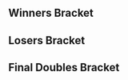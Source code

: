 {{tabs static
|name1=Overview
|link1=Smash the Record 2016 
|name2=Singles Bracket
|link2=Smash the Record 2016/Singles Bracket
|name3=Doubles Bracket
|link3=Smash the Record 2016/Doubles Bracket
|This=3
}}
==Winners Bracket==
{{8DEDoublesWBracketA
<!-- ROUND 1 -->
|r1m1t1p1=Shroomed |r1m1t1p1flag=us
|r1m1t1p2=Silent Wolf |r1m1t1p2flag=us |r1m1t1score=2
|r1m1t2p1=Barraca |r1m1t2p1flag=us
|r1m1t2p2=brokenyew |r1m1t2p2flag=us |r1m1t2score=0
|r1m1win=1
|r1m1t1p1char1=doc |r1m1t1p1stock1=2 |r1m1t1p2char1=fox |r1m1t1p2stock1=3
|r1m1t2p1char1=marth |r1m1t2p1stock1=0 |r1m1t2p2char1=fox |r1m1t2p2stock1=0 |r1m1win1=1 |r1m1stage1=Brinstar
|r1m1t1p1char2=doc |r1m1t1p1stock2=2 |r1m1t1p2char2=fox |r1m1t1p2stock2=2
|r1m1t2p1char2=marth |r1m1t2p1stock2=0 |r1m1t2p2char2=fox |r1m1t2p2stock2=0 |r1m1win2=1 |r1m1stage2=Green Greens
|r1m1details={{BracketMatchDetails|preview=|lrthread=|interview=|recap=|comment=|live=|vod=https://youtu.be/XA5z9jYZw3Y}}

|r1m2t1p1=DJ Nintendo |r1m2t1p1flag=us
|r1m2t1p2=The Moon |r1m2t1p2flag=us |r1m2t1score=2
|r1m2t2p1=Nintendude |r1m2t2p1flag=us
|r1m2t2p2=Chillindude |r1m2t2p2flag=us |r1m2t2score=0
|r1m2win=1

|r1m3t1p1=Professor Cedar |r1m3t1p1flag=us
|r1m3t1p2=Kamikaze |r1m3t1p2flag=us |r1m3t1score=0
|r1m3t2p1=Colbol |r1m3t2p1flag=us
|r1m3t2p2=dizzkidboogie |r1m3t2p2flag=us |r1m3t2score=2
|r1m3win=2

|r1m4t1p1=Zhu |r1m4t1p1flag=us
|r1m4t1p2=MacD |r1m4t1p2flag=us |r1m4t1score=0
|r1m4t2p1=Blea Gelo |r1m4t2p1flag=ve
|r1m4t2p2=Hungrybox |r1m4t2p2flag=us |r1m4t2score=2
|r1m4win=2

<!-- ROUND 2 -->
|r2m1t1p1=Shroomed |r2m1t1p1flag=us
|r2m1t1p2=Silent Wolf |r2m1t1p2flag=us |r2m1t1score=3
|r2m1t2p1=DJ Nintendo |r2m1t2p1flag=us
|r2m1t2p2=The Moon |r2m1t2p2flag=us |r2m1t2score=1
|r2m1win=1
|r2m1t1p1char1=doc |r2m1t1p1stock1=2 |r2m1t1p2char1=fox |r2m1t1p2stock1=1
|r2m1t2p1char1=fox |r2m1t2p1stock1=0 |r2m1t2p2char1=fox |r2m1t2p2stock1=0 |r2m1win1=1 |r2m1stage1=Brinstar
|r2m1t1p1char2=doc |r2m1t1p1stock2=0 |r2m1t1p2char2=fox |r2m1t1p2stock2=0
|r2m1t2p1char2=fox |r2m1t2p1stock2=2 |r2m1t2p2char2=fox |r2m1t2p2stock2=0 |r2m1win2=2 |r2m1stage2=Mushroom Kingdom II
|r2m1t1p1char3=doc |r2m1t1p1stock3=1 |r2m1t1p2char3=fox |r2m1t1p2stock3=2
|r2m1t2p1char3=fox |r2m1t2p1stock3=0 |r2m1t2p2char3=fox |r2m1t2p2stock3=0 |r2m1win3=1 |r2m1stage3=Green Greens
|r2m1t1p1char4=doc |r2m1t1p1stock4=1 |r2m1t1p2char4=fox |r2m1t1p2stock4=2
|r2m1t2p1char4=fox |r2m1t2p1stock4=0 |r2m1t2p2char4=fox |r2m1t2p2stock4=0 |r2m1win4=1 |r2m1stage4=Jungle Japes
|r2m1details={{BracketMatchDetails|preview=|lrthread=|interview=|recap=|comment=|live=|vod=https://youtu.be/gaiKVaSeKz8}}

|r2m2t1p1=Colbol |r2m2t1p1flag=us
|r2m2t1p2=dizzkidboogie |r2m2t1p2flag=us |r2m2t1score=1
|r2m2t2p1=Blea Gelo |r2m2t2p1flag=ve
|r2m2t2p2=Hungrybox |r2m2t2p2flag=us |r2m2t2score=3
|r2m2win=2
|r2m2t1p1char1=fox |r2m2t1p1stock1=1 |r2m2t1p2char1=ic |r2m2t1p2stock1=1
|r2m2t2p1char1=luigi |r2m2t2p1stock1=0 |r2m2t2p2char1=jigglypuff |r2m2t2p2stock1=0 |r2m2win1=1 |r2m2stage1=Battlefield
|r2m2t1p1char2=fox |r2m2t1p1stock2=0 |r2m2t1p2char2=ic |r2m2t1p2stock2=0
|r2m2t2p1char2=luigi |r2m2t2p1stock2=1 |r2m2t2p2char2=jigglypuff |r2m2t2p2stock2=1 |r2m2win2=2 |r2m2stage2=Green Greens
|r2m2t1p1char3=fox |r2m2t1p1stock3=0 |r2m2t1p2char3=ic |r2m2t1p2stock3=0
|r2m2t2p1char3=luigi |r2m2t2p1stock3=1 |r2m2t2p2char3=jigglypuff |r2m2t2p2stock3=2 |r2m2win3=2 |r2m2stage3=Great Bay
|r2m2t1p1char4=fox |r2m2t1p1stock4=0 |r2m2t1p2char4=ic |r2m2t1p2stock4=0
|r2m2t2p1char4=luigi |r2m2t2p1stock4=0 |r2m2t2p2char4=jigglypuff |r2m2t2p2stock4=2 |r2m2win4=2 |r2m2stage4=Brinstar
|r2m2details={{BracketMatchDetails|preview=|lrthread=|interview=|recap=|comment=|live=|vod=https://youtu.be/xr8ckhm2u7c}}
}}
==Losers Bracket==
{{16DEDoublesLBracketA
|column-width=160
<!-- ROUND 1 -->
|l1m1t1p1=PB&J |l1m1t1p1flag=us
|l1m1t1p2=ANTi |l1m1t1p2flag=us |l1m1t1score={{win}}
|l1m1t2p1=Aly |l1m1t2p1flag=us
|l1m1t2p2=DINGO |l1m1t2p2flag=us |l1m1t2score=DQ
|l1m1win=1

|l1m2t1p1=MikeHaze |l1m2t1p1flag=us
|l1m2t1p2=zerothetheif |l1m2t1p2flag=br |l1m2t1score=2
|l1m2t2p1=Sinbad |l1m2t2p1flag=us
|l1m2t2p2=Ajax |l1m2t2p2flag=us |l1m2t2score=0
|l1m2win=1

|l1m3t1p1=GAwes |l1m3t1p1flag=us
|l1m3t1p2=Tubesssbm |l1m3t1p2flag=us |l1m3t1score={{win}}
|l1m3t2p1=Wife |l1m3t2p1flag=us
|l1m3t2p2=Silence |l1m3t2p2flag=us |l1m3t2score=DQ
|l1m3win=1

|l1m4t1p1=Druggedfox |l1m4t1p1flag=us
|l1m4t1p2=fueg0 |l1m4t1p2flag=us |l1m4t1score=0
|l1m4t2p1=A Rookie |l1m4t2p1flag=us
|l1m4t2p2=Oppa |l1m4t2p2flag=us |l1m4t2score=2
|l1m4win=2

<!-- ROUND 2 -->
|l2m1t1p1=Zhu |l2m1t1p1flag=us
|l2m1t1p2=MacD |l2m1t1p2flag=us |l2m1t1score=0
|l2m1t2p1=PB&J |l2m1t2p1flag=us
|l2m1t2p2=ANTi |l2m1t2p2flag=us |l2m1t2score=2
|l2m1win=2

|l2m2t1p1=Professor Cedar |l2m2t1p1flag=us
|l2m2t1p2=Kamikaze |l2m2t1p2flag=us |l2m2t1score=0
|l2m2t2p1=MikeHaze |l2m2t2p1flag=us
|l2m2t2p2=zerothetheif |l2m2t2p2flag=br |l2m2t2score=2
|l2m2win=2

|l2m3t1p1=Nintendude |l2m3t1p1flag=us
|l2m3t1p2=Chillindude |l2m3t1p2flag=us |l2m3t1score=2
|l2m3t2p1=GAwes |l2m3t2p1flag=us
|l2m3t2p2=Tubesssbm |l2m3t2p2flag=us |l2m3t2score=0
|l2m3win=1

|l2m4t1p1=Barraca |l2m4t1p1flag=us
|l2m4t1p2=brokenyew |l2m4t1p2flag=us |l2m4t1score=0
|l2m4t2p1=A Rookie |l2m4t2p1flag=us
|l2m4t2p2=Oppa |l2m4t2p2flag=us |l2m4t2score=2
|l2m4win=2

<!-- ROUND 3 -->
|l3m1t1p1=PB&J |l3m1t1p1flag=us
|l3m1t1p2=ANTi |l3m1t1p2flag=us |l3m1t1score=3
|l3m1t2p1=MikeHaze |l3m1t2p1flag=us
|l3m1t2p2=zerothetheif |l3m1t2p2flag=br |l3m1t2score=0
|l3m1win=1

|l3m2t1p1=Nintendude |l3m2t1p1flag=us
|l3m2t1p2=Chillindude |l3m2t1p2flag=us |l3m2t1score=3
|l3m2t2p1=A Rookie |l3m2t2p1flag=us
|l3m2t2p2=Oppa |l3m2t2p2flag=us |l3m2t2score=2
|l3m2win=1

<!-- ROUND 4 -->
|l4m1t1p1=DJ Nintendo |l4m1t1p1flag=us
|l4m1t1p2=The Moon |l4m1t1p2flag=us |l4m1t1score=3
|l4m1t2p1=PB&J |l4m1t2p1flag=us
|l4m1t2p2=ANTi |l4m1t2p2flag=us |l4m1t2score=0
|l4m1win=1
|l4m1t1p1char1=marth |l4m1t1p1stock1=2 |l4m1t1p2char1=marth |l4m1t1p2stock1=2
|l4m1t2p1char1=marth |l4m1t2p1stock1=0 |l4m1t2p2char1=marth |l4m1t2p2stock1=0 |l4m1win1=1 |l4m1stage1=Battlefield
|l4m1t1p1char2=fox |l4m1t1p1stock2=4 |l4m1t1p2char2=fox |l4m1t1p2stock2=1
|l4m1t2p1char2=fox |l4m1t2p1stock2=0 |l4m1t2p2char2=marth |l4m1t2p2stock2=0 |l4m1win2=1 |l4m1stage2=Green Greens
|l4m1t1p1char3=fox |l4m1t1p1stock3=1 |l4m1t1p2char3=fox |l4m1t1p2stock3=0
|l4m1t2p1char3=fox |l4m1t2p1stock3=0 |l4m1t2p2char3=marth |l4m1t2p2stock3=0 |l4m1win3=1 |l4m1stage3=Brinstar
|l4m1details={{BracketMatchDetails|preview=|lrthread=|interview=|recap=|comment=|live=|vod=https://youtu.be/BUmS87bz0Lg}}

|l4m2t1p1=Colbol |l4m2t1p1flag=us
|l4m2t1p2=dizzkidboogie |l4m2t1p2flag=us |l4m2t1score=3
|l4m2t2p1=Nintendude |l4m2t2p1flag=us
|l4m2t2p2=Chillindude |l4m2t2p2flag=us |l4m2t2score=1
|l4m2win=1
|l4m2t1p1char1=fox |l4m2t1p1stock1=2 |l4m2t1p2char1=ic |l4m2t1p2stock1=2
|l4m2t2p1char1=jigglypuff |l4m2t2p1stock1=0 |l4m2t2p2char1=fox |l4m2t2p2stock1=0 |l4m2win1=1 |l4m2stage1=Corneria
|l4m2t1p1char2=fox |l4m2t1p1stock2=0 |l4m2t1p2char2=ic |l4m2t1p2stock2=0
|l4m2t2p1char2=jigglypuff |l4m2t2p1stock2=1 |l4m2t2p2char2=fox |l4m2t2p2stock2=1 |l4m2win2=2 |l4m2stage2=Jungle Japes
|l4m2t1p1char3=fox |l4m2t1p1stock3=1 |l4m2t1p2char3=ic |l4m2t1p2stock3=1
|l4m2t2p1char3=jigglypuff |l4m2t2p1stock3=0 |l4m2t2p2char3=fox |l4m2t2p2stock3=0 |l4m2win3=1 |l4m2stage3=Mushroom Kingdom II
|l4m2t1p1char4=fox |l4m2t1p1stock4=1 |l4m2t1p2char4=ic |l4m2t1p2stock4=1
|l4m2t2p1char4=jigglypuff |l4m2t2p1stock4=0 |l4m2t2p2char4=fox |l4m2t2p2stock4=0 |l4m2win4=1 |l4m2stage4=Mute City
|l4m2details={{BracketMatchDetails|preview=|lrthread=|interview=|recap=|comment=|live=|vod=https://youtu.be/ZAfZtm-xV34}}
}}
<onlyinclude>
==Final Doubles Bracket==
{{DEFinalDoublesBracket
<!-- FROM WINNERS -->
|r1m1t1p1=Shroomed |r1m1t1p1flag=us
|r1m1t1p2=Silent Wolf |r1m1t1p2flag=us |r1m1t1score=1
|r1m1t2p1=Blea Gelo |r1m1t2p1flag=ve
|r1m1t2p2=Hungrybox |r1m1t2p2flag=us |r1m1t2score=3
|r1m1win=2
|r1m1t1p1char1=doc |r1m1t1p1stock1=0 |r1m1t1p2char1=fox |r1m1t1p2stock1=0
|r1m1t2p1char1=luigi |r1m1t2p1stock1=0 |r1m1t2p2char1=jigglypuff |r1m1t2p2stock1=1 |r1m1win1=2 |r1m1stage1=Corneria
|r1m1t1p1char2=doc |r1m1t1p1stock2=0 |r1m1t1p2char2=fox |r1m1t1p2stock2=0
|r1m1t2p1char2=luigi |r1m1t2p1stock2=1 |r1m1t2p2char2=jigglypuff |r1m1t2p2stock2=2 |r1m1win2=2 |r1m1stage2=Jungle Japes
|r1m1t1p1char3=doc |r1m1t1p1stock3=1 |r1m1t1p2char3=fox |r1m1t1p2stock3=1
|r1m1t2p1char3=luigi |r1m1t2p1stock3=0 |r1m1t2p2char3=jigglypuff |r1m1t2p2stock3=0 |r1m1win3=1 |r1m1stage3=Mute City
|r1m1t1p1char4=doc |r1m1t1p1stock4=0 |r1m1t1p2char4=fox |r1m1t1p2stock4=0
|r1m1t2p1char4=luigi |r1m1t2p1stock4=0 |r1m1t2p2char4=jigglypuff |r1m1t2p2stock4=1 |r1m1win4=2 |r1m1stage4=Green Greens
|r1m1details={{BracketMatchDetails|preview=|lrthread=|interview=|recap=|comment=|live=|vod=https://youtu.be/DsxrFrc7O3k}}

<!-- FROM LOSERS -->
|l1m1t1p1=DJ Nintendo |l1m1t1p1flag=us
|l1m1t1p2=The Moon |l1m1t1p2flag=us |l1m1t1score=2
|l1m1t2p1=Colbol |l1m1t2p1flag=us
|l1m1t2p2=dizzkidboogie |l1m1t2p2flag=us |l1m1t2score=3
|l1m1win=2

<!-- LOSERS FINALS -->
|r2m1t1p1=Shroomed |r2m1t1p1flag=us
|r2m1t1p2=Silent Wolf |r2m1t1p2flag=us |r2m1t1score=3
|r2m1t2p1=Colbol |r2m1t2p1flag=us
|r2m1t2p2=dizzkidboogie |r2m1t2p2flag=us |r2m1t2score=2
|r2m1win=1
|r2m1t1p1char1=doc |r2m1t1p1stock1=0 |r2m1t1p2char1=fox |r2m1t1p2stock1=1
|r2m1t2p1char1=fox |r2m1t2p1stock1=0 |r2m1t2p2char1=ic |r2m1t2p2stock1=0 |r2m1win1=1 |r2m1stage1=Corneria
|r2m1t1p1char2=doc |r2m1t1p1stock2=1 |r2m1t1p2char2=fox |r2m1t1p2stock2=1
|r2m1t2p1char2=fox |r2m1t2p1stock2=0 |r2m1t2p2char2=ic |r2m1t2p2stock2=0 |r2m1win2=1 |r2m1stage2=Jungle Japes
|r2m1t1p1char3=doc |r2m1t1p1stock3=0 |r2m1t1p2char3=fox |r2m1t1p2stock3=0
|r2m1t2p1char3=fox |r2m1t2p1stock3=1 |r2m1t2p2char3=ic |r2m1t2p2stock3=1 |r2m1win3=2 |r2m1stage3=Mushroom Kingdom II
|r2m1t1p1char4=doc |r2m1t1p1stock4=0 |r2m1t1p2char4=fox |r2m1t1p2stock4=0
|r2m1t2p1char4=fox |r2m1t2p1stock4=1 |r2m1t2p2char4=ic |r2m1t2p2stock4=1 |r2m1win4=2 |r2m1stage4=Green Greens
|r2m1t1p1char5=doc |r2m1t1p1stock5=2 |r2m1t1p2char5=fox |r2m1t1p2stock5=2
|r2m1t2p1char5=fox |r2m1t2p1stock5=0 |r2m1t2p2char5=ic |r2m1t2p2stock5=0 |r2m1win5=1 |r2m1stage5=Brinstar
|r2m1details={{BracketMatchDetails|preview=|lrthread=|interview=|recap=|comment=|live=|vod=https://youtu.be/DsxrFrc7O3k}}

<!-- GRAND FINALS -->
|r3m1t1p1=Blea Gelo |r3m1t1p1flag=ve
|r3m1t1p2=Hungrybox |r3m1t1p2flag=us |r3m1t1score=2 |r3m2t1score=3
|r3m1t2p1=Shroomed |r3m1t2p1flag=us
|r3m1t2p2=Silent Wolf |r3m1t2p2flag=us |r3m1t2score=3 |r3m2t2score=0
|r3m1win=1
|r3m1t1p1char1=luigi |r3m1t1p1stock1=0 |r3m1t1p2char1=jigglypuff |r3m1t1p2stock1=1
|r3m1t2p1char1=doc |r3m1t2p1stock1=0 |r3m1t2p2char1=fox |r3m1t2p2stock1=0 |r3m1win1=1 |r3m1stage1=Great Bay
|r3m1t1p1char2=luigi |r3m1t1p1stock2=0 |r3m1t1p2char2=jigglypuff |r3m1t1p2stock2=0
|r3m1t2p1char2=doc |r3m1t2p1stock2=1 |r3m1t2p2char2=fox |r3m1t2p2stock2=1 |r3m1win2=2 |r3m1stage2=Mute City
|r3m1t1p1char3=luigi |r3m1t1p1stock3=1 |r3m1t1p2char3=jigglypuff |r3m1t1p2stock3=1
|r3m1t2p1char3=doc |r3m1t2p1stock3=0 |r3m1t2p2char3=fox |r3m1t2p2stock3=0 |r3m1win3=1 |r3m1stage3=Battlefield
|r3m1t1p1char4=luigi |r3m1t1p1stock4=0 |r3m1t1p2char4=jigglypuff |r3m1t1p2stock4=0
|r3m1t2p1char4=doc |r3m1t2p1stock4=3 |r3m1t2p2char4=fox |r3m1t2p2stock4=2 |r3m1win4=2 |r3m1stage4=Jungle Japes
|r3m1t1p1char5=luigi |r3m1t1p1stock5=0 |r3m1t1p2char5=jigglypuff |r3m1t1p2stock5=0
|r3m1t2p1char5=doc |r3m1t2p1stock5=1 |r3m1t2p2char5=fox |r3m1t2p2stock5=0 |r3m1win5=2 |r3m1stage5=Corneria

|r3m2t1p1char1=luigi |r3m2t1p1stock1=1 |r3m2t1p2char1=jigglypuff |r3m2t1p2stock1=1
|r3m2t2p1char1=doc |r3m2t2p1stock1=0 |r3m2t2p2char1=fox |r3m2t2p2stock1=0 |r3m2win1=1 |r3m2stage1=Mushroom Kingdom II
|r3m2t1p1char2=luigi |r3m2t1p1stock2=2 |r3m2t1p2char2=jigglypuff |r3m2t1p2stock2=2
|r3m2t2p1char2=doc |r3m2t2p1stock2=0 |r3m2t2p2char2=fox |r3m2t2p2stock2=0 |r3m2win2=1 |r3m2stage2=Brinstar
|r3m2t1p1char3=luigi |r3m2t1p1stock3=1 |r3m2t1p2char3=jigglypuff |r3m2t1p2stock3=1
|r3m2t2p1char3=doc |r3m2t2p1stock3=0 |r3m2t2p2char3=falco |r3m2t2p2stock3=0 |r3m2win3=1 |r3m2stage3=Great Bay

|r3m1details={{BracketMatchDetails|preview=|lrthread=|interview=|recap=|comment=|live=|vod=https://youtu.be/sL-wpHFT6tw}}
}}
</onlyinclude>
